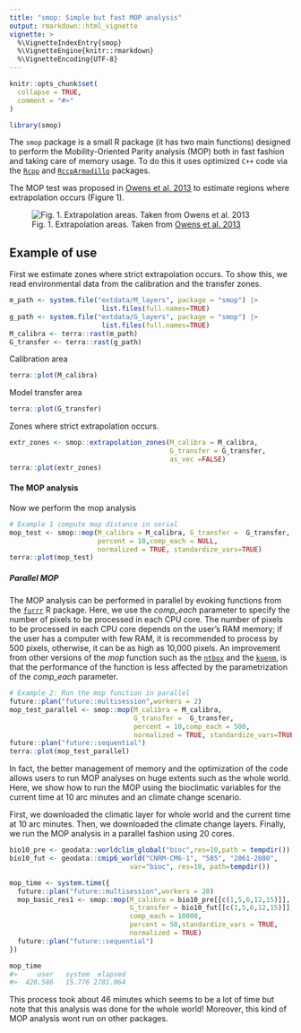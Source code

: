 ```yaml
---
title: "smop: Simple but fast MOP analysis"
output: rmarkdown::html_vignette
vignette: >
  %\VignetteIndexEntry{smop}
  %\VignetteEngine{knitr::rmarkdown}
  %\VignetteEncoding{UTF-8}
---
```


```r
knitr::opts_chunk$set(
  collapse = TRUE,
  comment = "#>"
)
```

```r
library(smop)
```

The `smop` package is a small R package (it has two main functions) designed 
 to perform the Mobility-Oriented Parity analysis (MOP) both in fast fashion 
 and taking care of memory usage. To do this it uses optimized `C++` code via
 the [`Rcpp`](https://cran.r-project.org/web/packages/Rcpp/index.html) and 
 [`RccpArmadillo`](https://cran.r-project.org/web/packages/RcppArmadillo/index.html) 
 packages. 

 The MOP test was proposed in 
 [Owens et al. 2013](https://doi.org/10.1016/j.ecolmodel.2013.04.011) to 
 estimate regions where extrapolation occurs (Figure 1). 
 
 ![Fig. 1. Extrapolation areas. Taken from [Owens et al. 2013](https://doi.org/10.1016/j.ecolmodel.2013.04.011)](../man/figures/Extrapolation_01.jpg)
 

## Example of use

First we estimate zones where strict extrapolation occurs. To show this, we
read environmental data from the calibration and the transfer zones. 

```r
m_path <- system.file("extdata/M_layers", package = "smop") |>
                       list.files(full.names=TRUE)
g_path <- system.file("extdata/G_layers", package = "smop") |>
                       list.files(full.names=TRUE)
M_calibra <- terra::rast(m_path)
G_transfer <- terra::rast(g_path)
```

Calibration area

```r
terra::plot(M_calibra)
```


Model transfer area

```r
terra::plot(G_transfer)
```

Zones where strict extrapolation occurs.

```r
extr_zones <- smop::extrapolation_zones(M_calibra = M_calibra,
                                        G_transfer = G_transfer,
                                        as_vec =FALSE)
terra::plot(extr_zones)
```


#### The MOP analysis

Now we perform the mop analysis 

```r
# Example 1 compute mop distance in serial
mop_test <- smop::mop(M_calibra = M_calibra, G_transfer =  G_transfer,
                      percent = 10,comp_each = NULL,
                      normalized = TRUE, standardize_vars=TRUE)
terra::plot(mop_test)
```

##### Parallel MOP

The MOP analysis can be performed in parallel by evoking functions from the 
[`furrr`](https://furrr.futureverse.org/articles/progress.html) R package. 
Here, we use the *comp_each* parameter to specify the number of pixels to be 
processed in each CPU core. The number of pixels to be processed in each CPU 
core depends on the user's RAM memory; if the user has a computer with few RAM, 
it is recommended to process by 500 pixels, otherwise, it can be as high 
as 10,000 pixels. An improvement from other versions of  the *mop* function 
such as the [`ntbox`](https://github.com/luismurao/ntbox/tree/master) 
and the [`kuenm`](https://github.com/marlonecobos/kuenm), is that the 
performance of the function is less affected by the parametrization of 
the *comp_each* parameter.

```R
# Example 2: Run the mop function in parallel
future::plan("future::multisession",workers = 2)
mop_test_parallel <- smop::mop(M_calibra = M_calibra,
                               G_transfer =  G_transfer,
                               percent = 10,comp_each = 500,
                               normalized = TRUE, standardize_vars=TRUE)
future::plan("future::sequential")
terra::plot(mop_test_parallel)
```

In fact, the better management of memory and the optimization of the code 
allows users to run MOP analyses on huge extents such as the whole world. Here,
we show how to run the MOP using the bioclimatic variables for the current time 
at 10 arc minutes and an climate change scenario.

First, we downloaded the climatic layer for whole world and the current time at
10 arc minutes. Then, we downloaded the climate change layers. Finally, we run
the MOP analysis in a parallel fashion using 20 cores.

```R
bio10_pre <- geodata::worldclim_global("bioc",res=10,path = tempdir())
bio10_fut <- geodata::cmip6_world("CNRM-CM6-1", "585", "2061-2080",
                              var="bioc", res=10, path=tempdir())

mop_time <- system.time({
  future::plan("future::multisession",workers = 20)
  mop_basic_res1 <- smop::mop(M_calibra = bio10_pre[[c(1,5,6,12,15)]],
                              G_transfer = bio10_fut[[c(1,5,6,12,15)]],
                              comp_each = 10000,
                              percent = 50,standardize_vars = TRUE,
                              normalized = TRUE)
  future::plan("future::sequential")
})

mop_time
#>     user   system  elapsed 
#>  420.586   15.776 2781.064 
```

This process took about 46 minutes which seems to be a lot of time but note
that this analysis was done for the whole world! Moreover, this kind of
MOP analysis wont run on other packages. 


